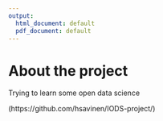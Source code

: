 ```yaml
---
output:
  html_document: default
  pdf_document: default
---
```

# About the project

Trying to learn some open data science

(https://github.com/hsavinen/IODS-project/)

